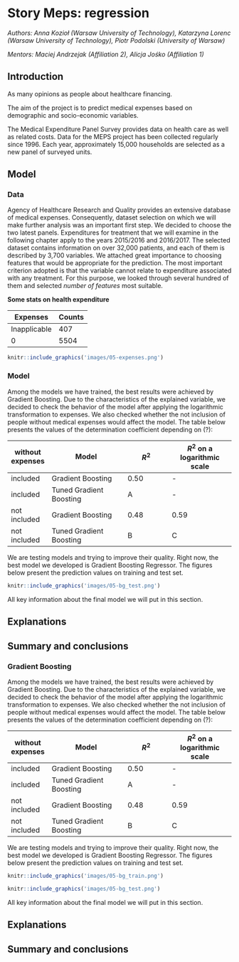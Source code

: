 # Story Meps: regression

*Authors:  Anna Kozioł (Warsaw University of Technology), Katarzyna Lorenc (Warsaw University of Technology), Piotr Podolski (University of Warsaw)*

*Mentors:  Maciej Andrzejak (Affiliation 2), Alicja Jośko (Affiliation 1)*

## Introduction 

As many opinions as people about healthcare financing. 

The aim of the project is to predict medical expenses based on demographic and socio-economic variables.

The Medical Expenditure Panel Survey provides data on health care as well as related costs. Data for the MEPS project has been collected regularly since 1996.
Each year, approximately 15,000 households are selected as a new panel of surveyed units.


## Model

### Data
Agency of Healthcare Research and Quality provides an extensive database of medical expenses. Consequently, dataset selection on which we will make further analysis was an important first step. We decided to choose the two latest panels. Expenditures for treatment that we will examine in the following chapter apply to the years 2015/2016 and 2016/2017. The selected dataset contains information on over 32,000 patients, and each of them is described by 3,700 variables. We attached great importance to choosing features that would be appropriate for the prediction. The most important criterion adopted is that the variable cannot relate to expenditure associated with any treatment. For this purpose, we looked through several hundred of them and selected *number of features* most suitable.

**Some stats on health expenditure**



| Expenses | Counts | 
|-----|------|
| Inapplicable | 407 | 
| 0 | 5504 |

```r
knitr::include_graphics('images/05-expenses.png')

```




### Model
Among the models we have trained, the best results were achieved by Gradient Boosting. Due to the characteristics of the explained variable, we decided to check the behavior of the model after applying the logarithmic transformation to expenses. We also checked whether the not inclusion of people without medical expenses would affect the model.  The table below presents the values of the determination coefficient depending on (?):



| without expenses | Model | $R^2$ | $R^2$ on a logarithmic scale | 
|----------------|-----------------------------------------------------------------------|------------------------------------------|--------------------------------------------------------|
| included | Gradient Boosting | 0.50 | - |
| included | Tuned Gradient Boosting | A | - |
|not included | Gradient Boosting | 0.48 | 0.59 |
|not included| Tuned Gradient Boosting | B | C |




We are testing models and trying to improve their quality.
Right now, the best model we developed is Gradient Boosting Regressor.
The figures below present the prediction values on training and test set.



```r

knitr::include_graphics('images/05-bg_test.png')

```

All key information about the final model we will put in this section.

## Explanations


## Summary and conclusions 


### Gradient Boosting
Among the models we have trained, the best results were achieved by Gradient Boosting. Due to the characteristics of the explained variable, we decided to check the behavior of the model after applying the logarithmic transformation to expenses. We also checked whether the not inclusion of people without medical expenses would affect the model.  The table below presents the values of the determination coefficient depending on (?):



| without expenses | Model | $R^2$ | $R^2$ on a logarithmic scale | 
|----------------|-----------------------------------------------------------------------|------------------------------------------|--------------------------------------------------------|
| included | Gradient Boosting | 0.50 | - |
| included | Tuned Gradient Boosting | A | - |
|not included | Gradient Boosting | 0.48 | 0.59 |
|not included| Tuned Gradient Boosting | B | C |




We are testing models and trying to improve their quality.
Right now, the best model we developed is Gradient Boosting Regressor.
The figures below present the prediction values on training and test set.

```r
knitr::include_graphics('images/05-bg_train.png')

```

```r

knitr::include_graphics('images/05-bg_test.png')

```

All key information about the final model we will put in this section.

## Explanations


## Summary and conclusions 

